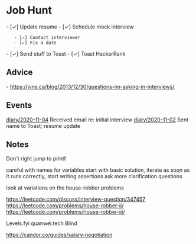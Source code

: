 = Job Hunt =

- [✓] Update resume
- [✓] Schedule mock interview
    - [✓] Contact interviewer
    - [✓] Fix a date
- [✓] Send stuff to Toast
- [✓] Toast HackerRank

== Advice ==

- https://jvns.ca/blog/2013/12/30/questions-im-asking-in-interviews/

== Events ==

[[diary/2020-11-04]] Received email re: initial interview
[[diary/2020-11-02]] Sent name to Toast; resume update



== Notes ==

Don't right jump to printf

careful with names for variables
start with basic solution, iterate
as soon as it runs correctly, start writing assertions
ask more clarification questions

look at variations on the house-robber problems

https://leetcode.com/discuss/interview-question/347457
https://leetcode.com/problems/house-robber-ii/
https://leetcode.com/problems/house-robber-iii/


Levels.fyi
quanwei.tech
Blind

https://candor.co/guides/salary-negotiation
